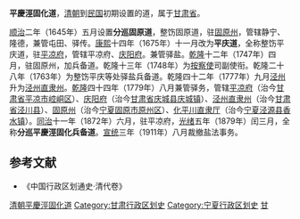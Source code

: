 '''平慶涇固化道'''，[[清朝|清朝]]到[[中華民國|民国]]初期设置的道，属于[[甘肃省|甘肃省]]。

[[顺治|顺治]]二年（1645年）五月设置'''分巡固原道'''，整饬固原道，驻[[固原州|固原州]]，管辖静宁、隆德，兼管屯田、驿传。[[康熙|康熙]]十四年（1675年）十一月改为'''平庆道'''，全称整饬平庆道，驻[[平凉府|平凉府]]，管辖平凉府、[[庆阳府|庆阳府]]。兼管驿盐。[[乾隆|乾隆]]十二年（1747年）四月，驻固原州，加兵备道。乾隆十三年（1748年）为[[按察使|按察使]]司副使衔。乾隆二十八年（1763年）为整饬平庆等处驿盐兵备道。乾隆四十二年（1777年）九月[[泾州|泾州]]升为[[泾州直隶州|泾州直隶州]]。[[乾隆|乾隆]]四十四年（1779年）八月兼管驿务，管辖[[平凉府|平凉府]]（治今[[甘肃省|甘肃省]][[平凉市|平凉市]][[崆峒区|崆峒区]]）、[[庆阳府|庆阳府]]（治今[[甘肃省|甘肃省]][[庆城县|庆城县]][[庆城镇|庆城镇]]）、[[泾州直隶州|泾州直隶州]]（治今[[甘肃省|甘肃省]][[泾川县|泾川县]]）、[[固原州|固原州]]（治今[[宁夏|宁夏]][[固原市|固原市]][[原州区|原州区]]）、[[化平川厅|化平川直隶厅]]（治今[[宁夏|宁夏]][[泾源县|泾源县]][[香水镇|香水镇]]）。[[同治|同治]]十一年（1872年）六月，驻平凉府，[[光绪|光绪]]五年（1879年）闰三月，全称'''分巡平慶涇固化兵备道'''。[[宣统|宣统]]三年（1911年）八月裁撤盐法事务。

==参考文献==
*《中国行政区划通史·清代卷》

{{清朝巡守道|nocat}}
{{清朝甘肅省行政區劃|nocat}}
[[Category:清朝平慶涇固化道|]]
[[Category:甘肃行政区划史|Category:甘肃行政区划史]]
[[Category:宁夏行政区划史|Category:宁夏行政区划史]]
[[Category:清朝的道|甘]]